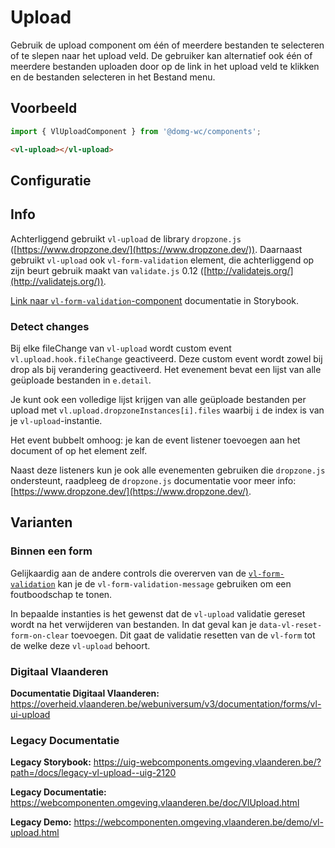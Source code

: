 
# Upload

Gebruik de upload component om één of meerdere bestanden te selecteren of te slepen naar het upload veld.
De gebruiker kan alternatief ook één of meerdere bestanden uploaden door op de link in het upload veld te klikken en de bestanden selecteren in het Bestand menu.

## Voorbeeld

```js
import { VlUploadComponent } from '@domg-wc/components';
```

```html
<vl-upload></vl-upload>
```

<DocsStory id="components-upload--upload-default" />

## Configuratie

<ArgsTable story={PRIMARY_STORY} />

## Info

Achterliggend gebruikt `vl-upload` de library `dropzone.js` ([https://www.dropzone.dev/](https://www.dropzone.dev/)).
Daarnaast gebruikt `vl-upload` ook `vl-form-validation` element, die achterliggend op zijn beurt gebruik maakt van `validate.js` 0.12 ([http://validatejs.org/](http://validatejs.org/)).

[Link naar `vl-form-validation`-component](/docs/elements-form--form-validation) documentatie in Storybook.

### Detect changes

Bij elke fileChange van `vl-upload` wordt custom event `vl.upload.hook.fileChange` geactiveerd. Deze custom event wordt zowel bij drop als bij verandering geactiveerd. Het evenement bevat een lijst van alle geüploade bestanden in `e.detail`.

Je kunt ook een volledige lijst krijgen van alle geüploade bestanden per upload met `vl.upload.dropzoneInstances[i].files` waarbij `i` de index is van je `vl-upload`-instantie.

Het event bubbelt omhoog: je kan de event listener toevoegen aan het document of op het element zelf.

Naast deze listeners kun je ook alle evenementen gebruiken die `dropzone.js` ondersteunt, raadpleeg de `dropzone.js` documentatie voor meer info: [https://www.dropzone.dev/](https://www.dropzone.dev/).

## Varianten

### Binnen een form

Gelijkaardig aan de andere controls die overerven van de [`vl-form-validation`](/docs/elements-form--form-validation) kan je de `vl-form-validation-message` gebruiken om een foutboodschap te tonen.

In bepaalde instanties is het gewenst dat de `vl-upload` validatie gereset wordt na het verwijderen van bestanden. In dat geval kan je `data-vl-reset-form-on-clear` toevoegen.
Dit gaat de validatie resetten van de `vl-form` tot de welke deze `vl-upload` behoort.

<DocsStory id="components-upload--upload-in-form" />

### Digitaal Vlaanderen

**Documentatie Digitaal Vlaanderen:** https://overheid.vlaanderen.be/webuniversum/v3/documentation/forms/vl-ui-upload

### Legacy Documentatie

**Legacy Storybook:** https://uig-webcomponents.omgeving.vlaanderen.be/?path=/docs/legacy-vl-upload--uig-2120

**Legacy Documentatie:** https://webcomponenten.omgeving.vlaanderen.be/doc/VlUpload.html

**Legacy Demo:** https://webcomponenten.omgeving.vlaanderen.be/demo/vl-upload.html

